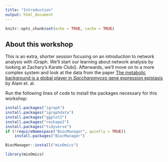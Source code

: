 ```yaml
---
title: "Introduction"
output: html_document
---
```


```r
knitr::opts_chunk$set(echo = TRUE, cache = TRUE)
```

## About this workshop

This is an extra, shorter session focusing on an introduction to network analysis with iGraph. We'll start our learning about network analysis by looking at Zachary's Karate Club(). Afterwards, we'll move on to a more complex system and look at the data from the paper [The metabolic background is a global player in *Saccharomyces* gene expression epistasis](https://www.nature.com/articles/nmicrobiol201530) by Alam et. al. 

Run the following lines of code to install the packages necessary for this workshop:

```r
install.packages("igraph")
install.packages("igraphdata")
install.packages("ggplot2")
install.packages("reshape2")
install.packages("tidyverse")
if (!requireNamespace("BiocManager", quietly = TRUE))
    install.packages("BiocManager")

BiocManager::install("mixOmics")

library(mixOmics)
```


[p3-landing]: https://www.predictivephenomicsinplants.iastate.edu/
[intro-to-r]: https://github.com/pommevilla/p3.bootcamp.r.2019
[intro-to-python]: https://github.com/pommevilla/p3.bootcamp.python.2019
[paul-github]: https://github.com/pommevilla
[intro-to-unix]: https://github.com/skDooley/shell_tutorial
[shane-github]: https://github.com/skDooley
[data-1]: https://github.com/pommevilla/p3.bootcamp.da1.2019
